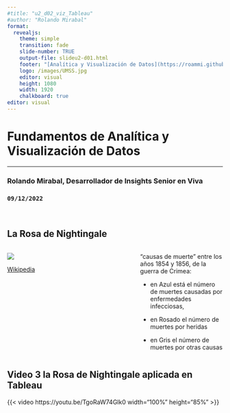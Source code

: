 ```yaml
---
#title: "u2_d02_viz_Tableau"
#author: "Rolando Mirabal"
format: 
  revealjs:
    theme: simple
    transition: fade
    slide-number: TRUE
    output-file: slideu2-d01.html
    footer: "[Analítica y Visualización de Datos](https://roammi.github.io/data_analytics_and_viz_module/)"
    logo: /images/UMSS.jpg
    editor: visual
    height: 1080
    width: 1920
    chalkboard: true
editor: visual
---
```


<h1>Fundamentos de Analítica y <br>Visualización de Datos</h1>

<hr>

<h3>Rolando Mirabal, Desarrollador de Insights Senior en Viva</h3>

<h3>`09/12/2022`</h3>

<br>

## La Rosa de Nightingale

::: columns
::: {.column width="60%"}
![](images/Nightingale-mortality.jpg)

[Wikipedia](https://en.wikipedia.org/wiki/Florence_Nightingale#/media/File:Nightingale-mortality.jpg){preview-link="true"}
:::

::: {.column width="40%"}
"causas de muerte" entre los años 1854 y 1856, de la guerra de Crimea:

-   en Azul está el número de muertes causadas por enfermedades infecciosas,

-   en Rosado el número de muertes por heridas

-   en Gris el número de muertes por otras causas
:::
:::

## Video 3 la Rosa de Nightingale aplicada en Tableau

{{< video https://youtu.be/TgoRaW74Glk0 width="100%" height="85%" >}}

## 
